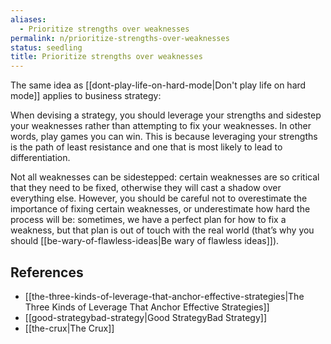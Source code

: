 ```yaml
---
aliases:
  - Prioritize strengths over weaknesses
permalink: n/prioritize-strengths-over-weaknesses
status: seedling
title: Prioritize strengths over weaknesses
---
```

The same idea as [[dont-play-life-on-hard-mode|Don't play life on hard mode]] applies to business strategy:

When devising a strategy, you should leverage your strengths and sidestep your weaknesses rather than attempting to fix your weaknesses. In other words, play games you can win. This is because leveraging your strengths is the path of least resistance and one that is most likely to lead to differentiation.

Not all weaknesses can be sidestepped: certain weaknesses are so critical that they need to be fixed, otherwise they will cast a shadow over everything else. However, you should be careful not to overestimate the importance of fixing certain weaknesses, or underestimate how hard the process will be: sometimes, we have a perfect plan for how to fix a weakness, but that plan is out of touch with the real world (that’s why you should [[be-wary-of-flawless-ideas|Be wary of flawless ideas]]).

## References

- [[the-three-kinds-of-leverage-that-anchor-effective-strategies|The Three Kinds of Leverage That Anchor Effective Strategies]]
- [[good-strategybad-strategy|Good StrategyBad Strategy]]
- [[the-crux|The Crux]]
